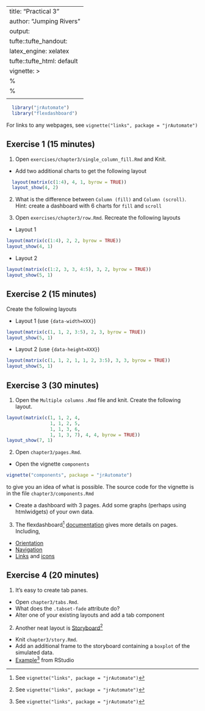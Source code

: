 ---
title: "Practical 3"
author: "Jumping Rivers"
output:
  tufte::tufte_handout:
    latex_engine: xelatex
  tufte::tufte_html: default
vignette: >
  %\VignetteIndexEntry{practical3}
  %\VignetteEngine{knitr::rmarkdown}
  \usepackage[utf8]{inputenc}
  ---
  
```r
  library("jrAutomate")
  library("flexdashboard")
```
  
For links to any webpages, see `vignette("links", package = "jrAutomate")`
  
## Exercise 1 (15 minutes)
  
1. Open `exercises/chapter3/single_column_fill.Rmd` and Knit. 
  * Add two additional charts to get the following layout
  
```r
  layout(matrix(c(1:4), 4, 1, byrow = TRUE))
  layout_show(4, 2)
```

2. What is the difference between `Column (fill)` and `Column (scroll)`. 
  Hint: create a dashboard with $6$ charts for `fill` and `scroll`
  
3. Open `exercises/chapter3/row.Rmd`. Recreate the following layouts
  
*  Layout 1
  
```r
layout(matrix(c(1:4), 2, 2, byrow = TRUE))
layout_show(4, 1)
```

*  Layout 2

```r
layout(matrix(c(1:2, 3, 3, 4:5), 3, 2, byrow = TRUE))
layout_show(5, 1)
```

## Exercise 2 (15 minutes)

Create the following layouts

* Layout 1 (use `{data-width=XXX}`)

```r
layout(matrix(c(1, 1, 2, 3:5), 2, 3, byrow = TRUE))
layout_show(5, 1)
```

* Layout 2 (use `{data-height=XXX}`)

```r
layout(matrix(c(1, 1, 2, 1, 1, 2, 3:5), 3, 3, byrow = TRUE))
layout_show(5, 1)
```

## Exercise 3 (30 minutes)

1. Open the `Multiple columns` `.Rmd` file and knit. 
Create the following layout.

```r
layout(matrix(c(1, 1, 2, 4,
                1, 1, 2, 5,
                1, 1, 3, 6,
                1, 1, 3, 7), 4, 4, byrow = TRUE))
layout_show(7, 1)
```

2. Open `chapter3/pages.Rmd`. 
* Open the vignette `components`

```r
vignette("components", package = "jrAutomate")
```

to give you an idea of what is possible. The source code for the vignette is in the file
`chapter3/components.Rmd`

*  Create a dashboard with $3$ pages. Add some graphs (perhaps using htmlwidgets) of your own data.

3. The flexdashboard^[See `vignette("links", package = "jrAutomate")`] [documentation](http://rmarkdown.rstudio.com/flexdashboard/using.html#multiple_pages)
gives more details on pages. Including, 
* [Orientation](http://rmarkdown.rstudio.com/flexdashboard/using.html#page_orientation)
* [Navigation](http://rmarkdown.rstudio.com/flexdashboard/using.html#page_navigation)
* [Links](http://rmarkdown.rstudio.com/flexdashboard/using.html#page_links) and [icons](http://rmarkdown.rstudio.com/flexdashboard/using.html#page_icons)

## Exercise 4 (20 minutes)

1. It's easy to create tab panes. 

* Open `chapter3/tabs.Rmd`. 
* What does the `.tabset-fade` attribute do?
* Alter one of your existing layouts and add a tab component

2. Another neat layout is [Storyboard](http://rmarkdown.rstudio.com/flexdashboard/using.html#storyboards)^[See `vignette("links", package = "jrAutomate")`]

* Knit `chapter3/story.Rmd`.
* Add an additional frame to the storyboard containing a `boxplot` of the simulated data.
* [Example](https://beta.rstudioconnect.com/jjallaire/htmlwidgets-showcase-storyboard/)^[See `vignette("links", package = "jrAutomate")`] from RStudio


